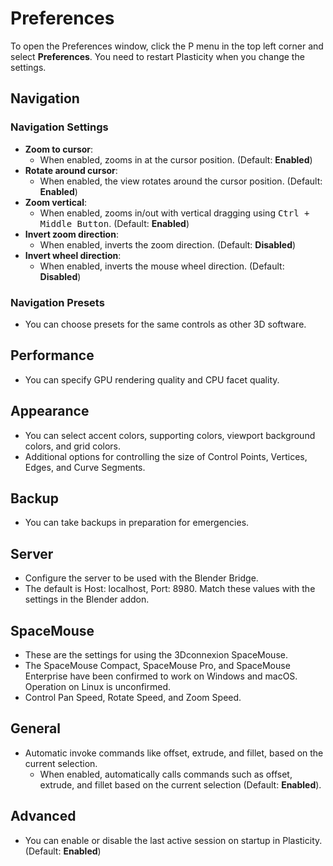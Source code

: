 # Preferences

To open the Preferences window, click the P menu in the top left corner and select **Preferences**.
You need to restart Plasticity when you change the settings.

## Navigation

### Navigation Settings

- **Zoom to cursor**:
    - When enabled, zooms in at the cursor position. (Default: **Enabled**)
- **Rotate around cursor**:
    - When enabled, the view rotates around the cursor position. (Default: **Enabled**)
- **Zoom vertical**:
    - When enabled, zooms in/out with vertical dragging using <kbd>Ctrl + Middle Button</kbd>. (Default: **Enabled**)
- **Invert zoom direction**:
    - When enabled, inverts the zoom direction. (Default: **Disabled**)
- **Invert wheel direction**:
    - When enabled, inverts the mouse wheel direction. (Default: **Disabled**)

### Navigation Presets

- You can choose presets for the same controls as other 3D software.

## Performance

- You can specify GPU rendering quality and CPU facet quality.

## Appearance

- You can select accent colors, supporting colors, viewport background colors, and grid colors.
- Additional options for controlling the size of Control Points, Vertices, Edges, and Curve Segments.

## Backup

- You can take backups in preparation for emergencies.

## Server

- Configure the server to be used with the Blender Bridge.
- The default is Host: localhost, Port: 8980. Match these values with the settings in the Blender addon.

## SpaceMouse

- These are the settings for using the 3Dconnexion SpaceMouse.
- The SpaceMouse Compact, SpaceMouse Pro, and SpaceMouse Enterprise have been confirmed to work on Windows and macOS. Operation on Linux is unconfirmed.
- Control Pan Speed, Rotate Speed, and Zoom Speed.

## General

- Automatic invoke commands like offset, extrude, and fillet, based on the current selection.
    - When enabled, automatically calls commands such as offset, extrude, and fillet based on the current selection (Default: **Enabled**).

## Advanced

- You can enable or disable the last active session on startup in Plasticity. (Default: **Enabled**)

